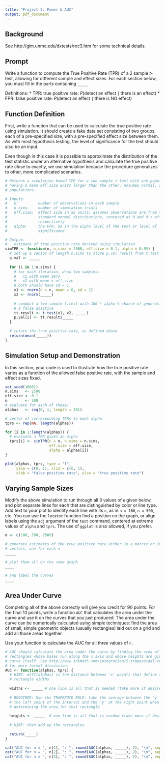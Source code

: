```yaml
---
title: "Project 2: Power & AUC"
output: pdf_document
---
```


## Background

See http://gim.unmc.edu/dxtests/roc3.htm for some technical details.

## Prompt

Write a function to compute the True Positive Rate (TPR) of a 2 sample $t$-test,  allowing for different sample and effect sizes. For each section below, you must fill in the parts containing `_____`

Definitions:
  * TPR: true positive rate: $P(\text{detect an effect} \mid \text{there is an effect})$
  * FPR: false positive rate: $P(\text{detect an effect} \mid \text{there is NO effect})$

## Function Definition

First, write a function that can be used to calculate the true positive rate using simulation. It should create a fake data set consisting of two groups, each of a pre-specified size, with a pre-specified effect size between them. As with most hypothesis testing, the level of significance for the test should also be an input.

Even though in this case it is possible to approximate the distribution of the test statistic under an alternative hypothesis and calculate the true positive rate close to exactly, we use simulation because the procedure generalizes to other, more complicated scenarios.

```r
# Returns a simulation based TPR for a two sample t-test with one population
# having a mean eff.size units larger than the other. Assumes normal, sd = 1
# populations.

# Inputs:
#   n:         number of observations in each sample
#   n.sims:    number of simulation trials
#   eff.size:  effect size in SD units; assumes observations are from two
#              standard normal distributions, centered at 0 and 0 + eff.size,
#              respectively
#   alpha:     the FPR, as in the alpha level of the test or level of
#              significance

# Output:
#   estimate of true positive rate derived using simulation
simTPR <- function(n, n.sims = 2500, eff.size = 0.1, alpha = 0.05) {
  # set up a vector of length n.sims to store p.val result from t.test
  p.val <- _____
  
  for (i in 1:n.sims) {
    # for each iteration, draw two samples:
    #   x1 with mean zero
    #   x2 with mean = eff.size
    # both should have sd = 1
    x1 <- rnorm(n = n, mean = 0, sd = 1)
    x2 <- rnorm(_____)
    
    # conduct a two sample t.test with 100 * alpha % chance of generating
    # a false positive
    tt.result <- t.test(x1, x2, _____)
    p.val[i] <- tt.result$_____
  }
  
  # return the true positive rate, as defined above
  return(mean(_____))
}
```

## Simulation Setup and Demonstration

In this section, your code is used to illustrate how the true positive rate varies as a function of the allowed false positive rate, with the sample and effect sizes fixed.

```r
set.seed(10001)
n.sims   <- 2500
eff.size <- 0.1
n        <- 500
# evaluate for each of these:
alphas   <- seq(0, 1, length = 101)

# vector of corresponding TPRs to each alpha
tprs <- rep(NA, length(alphas))

for (i in 1:length(alphas)) {
  # evaluate a TPR given an alpha
  tprs[i] <- simTPR(n = n, n.sims = n.sims,
                    eff.size = eff.size,
                    alpha = alphas[i]) 
}

plot(alphas, tprs, type = "l",
     ylim = c(0, 1), xlim = c(0, 1),
     xlab = "false positive rate", ylab = "true positive rate")
```

## Varying Sample Sizes

Modify the above simulation to run through all 3 values of `n` given below, and plot separate lines for each that are distinguished by color or line type. Add text to your plot to identify each line with its `n`, as in `n = 100`, `n = 500`, etc. You can use the `locator` function find a position on the graph, or align labels using the `adj` argument of the `text` command, centered at extreme values of `alpha` and `tprs`. The use of `ggplot` is also allowed, if you prefer.

```r
n <- c(100, 500, 2500)

# generate estimates of the true positive rate either in a matrix or in 3
# vectors, one for each n
_____

# plot them all on the same graph
____

# and label the curves
____
```

## Area Under Curve

Completing all of the above correctly will give you credit for 90 points. For the final 10 points, write a function `AUC` that calculates the area under the curve and use it on the curves that you just produced. The area under the curve can be numerically calculated using simple  techniques: find the area of small, simple geometric objects (usually rectangles) laid out on a grid and add all those areas together.

Use your function to calculate the AUC for all three values of `n`.

```r
# AUC should calculate the area under the curve by finding the area of
# rectangles whose bases run along the x axis and whose heights are given by the
# curve itself. See http://www.intmath.com/integration/5-trapezoidal-rule.php
# for more formal discussion.
AUC <- function(alphas, tprs) {
  # HINT: diff(alphas) is the distance between 'x' points that define the
  # rectangle widths
  
  widths <- _____ # one line is all that is needed (take more if desired)
  
  # REQUIRED: Use the TRAPEZOID RULE: take the average between the 'y' value at
  # the left point of the interval and the 'y' at the right point when
  # determining the area for that rectangle
  
  heights <- _____  # one line is all that is needed (take more if desired)
  
  # HINT: then add up the rectangles
  
  return(_____)
}

cat("AUC for n = ", n[1], ": ", round(AUC(alphas, _____), 2), "\n", sep = "")
cat("AUC for n = ", n[2], ": ", round(AUC(alphas, _____), 2), "\n", sep = "")
cat("AUC for n = ", n[3], ": ", round(AUC(alphas, _____), 2), "\n", sep = "")
```

